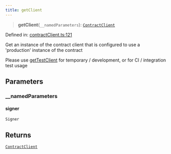 ```yaml
---
title: getClient
---
```


> **getClient**(`__namedParameters`): [`ContractClient`](/api-reference/contracts-sdk/interfaces/ContractClient)

Defined in: [contractClient.ts:121](https://github.com/LIT-Protocol/Vincent/blob/5462864f5b471985671134e594d93faefcbfeb7e/packages/libs/contracts-sdk/src/contractClient.ts#L121)

Get an instance of the contract client that is configured to use a 'production' instance of the contract

Please use [getTestClient](./getTestClient) for temporary / development, or for CI / integration test usage

## Parameters

### \_\_namedParameters

#### signer

`Signer`

## Returns

[`ContractClient`](/api-reference/contracts-sdk/interfaces/ContractClient)
